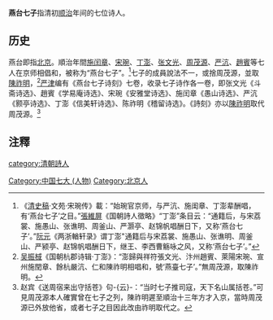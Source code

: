 '''燕台七子'''指清初[[顺治|顺治]]年间的七位诗人。

==历史==
燕台即指[[北京|北京]]。順治年間[[施闰章|施闰章]]、[[宋琬|宋琬]]、[[丁澎|丁澎]]、[[張文光_(明末清初)|张文光]]、[[周茂源|周茂源]]、[[严沆|严沆]]、[[趙賓|趙賓]]等七人在京师相倡和，被称为“燕台七子”。<ref>《[[清史稿|清史稿]]·文苑·宋琬传》載：“始琬官京师，与严沆、施闺章、丁澎辈酬唱，有‘燕台七子’之目。”[[張維屏|張維屏]]《国朝詩人徵略》“丁澎”条目云：“通籍后，与宋荔裳、施愚山、张谯明、周釜山、严灏亭、赵锦帆唱酬日下，又称‘燕台七子’。”[[阮元|阮元]]《两浙輶轩录》谓丁澎"通籍后与宋荔裳、施愚山、张谯明、周釜山、严颍亭、赵锦帆唱酬日下，继王、李西曹觞咏之风，又称‘燕台七子’。”</ref>七子的成員說法不一，或捨周茂源，並取[[陳祚明|陳祚明]]，<ref>[[吴振棫|吴振棫]]《国朝杭郡诗辑·丁澎》：“澎歸與祥符張文光、汴州趙賓、萊陽宋琬、宣州施閏章、餘杭嚴沆、仁和陳祚明相唱和，號‘燕臺七子’。”無周茂源，取陳祚明。</ref>[[严津|严津]]编有《燕台七子诗刻》七卷，收录七子诗作各一卷，即张文光《斗斋诗选》、趙賓《学易庵诗选》、宋琬《安雅堂诗选》、施闰章《愚山诗选》、严沆《颢亭诗选》、丁澎《信美轩诗选》、陈祚明《稽留诗选》。《詩刻》亦以[[陳祚明|陳祚明]]取代周茂源。<ref>赵宾《送周宿来出守括苍》句-{云}-：“当时七子推司寇，天下名山属括苍。”可見周茂源本人確實曾在七子之列，陳祚明遲至順治十三年方才入京，當時周茂源已外放他省，或者七子之目因此改由祚明取代之。</ref>

==注釋==
{{reflist}}

[[category:清朝詩人|category:清朝詩人]]
[[Category:中国七大_(人物)|Category:中国七大 (人物)]]
[[Category:北京人|Category:北京人]]